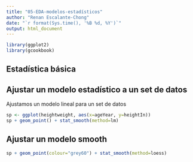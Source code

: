 ```yaml
---
title: "05-EDA-modelos-estadísticos"
author: "Renan Escalante-Chong"
date: "`r format(Sys.time(), '%B %d, %Y')`"
output: html_document
---
```


```r
library(ggplot2)
library(gcookbook)

```

## Estadística básica

## Ajustar un modelo estadístico a un set de datos

Ajustamos un modelo lineal para un set de datos

```r
sp <- ggplot(heightweight, aes(x=ageYear, y=heightIn))
sp + geom_point() + stat_smooth(method=lm)
```

## Ajustar un modelo smooth

```r
sp + geom_point(colour="grey60") + stat_smooth(method=loess)
```

